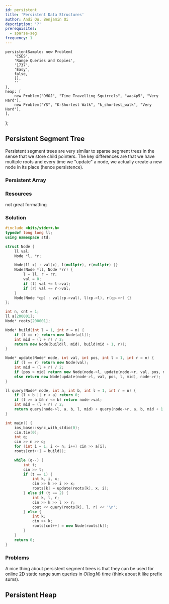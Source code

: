 ```yaml
---
id: persistent
title: 'Persistent Data Structures'
author: Andi Qu, Benjamin Qi
description: '?'
prerequisites:
  - sparse-seg
frequency: 1
---
```



	persistentSample: new Problem(
		'CSES',
		'Range Queries and Copies',
		'1737',
		'Easy',
		false,
		[],
		''
	),
	heap: [
		new Problem("DMOJ", "Time Travelling Squirrels", "wac4p5", "Very Hard"),
		new Problem("YS", "K-Shortest Walk", "k_shortest_walk", "Very Hard"),
	],
};

## Persistent Segment Tree

Persistent segment trees are very similar to sparse segment trees in the sense that we store child pointers. The key differences are that we have multiple roots and every time we "update" a node, we actually create a new node in its place (hence persistence).

<FocusProblem problem={problems.persistentSample} />

### Persistent Array

<IncompleteSection />

### Resources

<Resources>
	<Resource source="oml1111" url="https://drive.google.com/file/d/0BwGLW04WRv0ITEZjRWlMSFc2bk0/view" title="PSeg Slides" starred></Resource>
	<Resource source="Anudeep2011" url="https://blog.anudeep2011.com/persistent-segment-trees-explained-with-spoj-problems/" title="PSegs w/ SPOJ">not great formatting</Resource>
</Resources>

<!-- - [Lazy Propogation](http://codeforces.com/blog/entry/47108?#comment-315047) -->

<IncompleteSection />

### Solution

<IncompleteSection />

<LanguageSection>

<CPPSection>

```cpp
#include <bits/stdc++.h>
typedef long long ll;
using namespace std;

struct Node {
    ll val;
    Node *l, *r;

    Node(ll x) : val(x), l(nullptr), r(nullptr) {}
    Node(Node *ll, Node *rr) {
        l = ll, r = rr;
        val = 0;
        if (l) val += l->val;
        if (r) val += r->val;
    }
    Node(Node *cp) : val(cp->val), l(cp->l), r(cp->r) {}
};

int n, cnt = 1;
ll a[200001];
Node* roots[200001];

Node* build(int l = 1, int r = n) {
    if (l == r) return new Node(a[l]);
    int mid = (l + r) / 2;
    return new Node(build(l, mid), build(mid + 1, r));
}

Node* update(Node* node, int val, int pos, int l = 1, int r = n) {
    if (l == r) return new Node(val);
    int mid = (l + r) / 2;
    if (pos > mid) return new Node(node->l, update(node->r, val, pos, mid + 1, r));
    else return new Node(update(node->l, val, pos, l, mid), node->r);
}

ll query(Node* node, int a, int b, int l = 1, int r = n) {
    if (l > b || r < a) return 0;
    if (l >= a && r <= b) return node->val;
    int mid = (l + r) / 2;
    return query(node->l, a, b, l, mid) + query(node->r, a, b, mid + 1, r);
}

int main() {
    ios_base::sync_with_stdio(0);
    cin.tie(0);
    int q;
    cin >> n >> q;
    for (int i = 1; i <= n; i++) cin >> a[i];
    roots[cnt++] = build();

    while (q--) {
        int t;
        cin >> t;
        if (t == 1) {
            int k, i, x;
            cin >> k >> i >> x;
            roots[k] = update(roots[k], x, i);
        } else if (t == 2) {
            int k, l, r;
            cin >> k >> l >> r;
            cout << query(roots[k], l, r) << '\n';
        } else {
            int k;
            cin >> k;
            roots[cnt++] = new Node(roots[k]);
        }
    }
    return 0;
}
```

</CPPSection>

</LanguageSection>

### Problems

A nice thing about persistent segment trees is that they can be used for online 2D static range sum queries in $O(\log N)$ time (think about it like prefix sums).

<IncompleteSection />

## Persistent Heap

<Resources>
	<Resource source="Benq" title="Leftist Heap" url="https://github.com/bqi343/USACO/blob/master/Implementations/content/data-structures/LeftistHeap.h"> </Resource>
</Resources>

<Problems problems={problems.heap} />